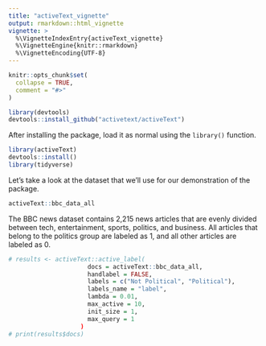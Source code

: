```yaml
---
title: "activeText_vignette"
output: rmarkdown::html_vignette
vignette: >
  %\VignetteIndexEntry{activeText_vignette}
  %\VignetteEngine{knitr::rmarkdown}
  %\VignetteEncoding{UTF-8}
---
```


```r
knitr::opts_chunk$set(
  collapse = TRUE,
  comment = "#>"
)
```

```r
library(devtools)
devtools::install_github("activetext/activeText")
```
After installing the package, load it as normal using the `library()` function.

```r
library(activeText)
devtools::install()
library(tidyverse)
```

Let's take a look at the dataset that we'll use for our demonstration of the package.
```r
activeText::bbc_data_all
```
The BBC news dataset contains 2,215 news articles that are evenly divided between tech, entertainment, sports, politics, and business. All articles that belong to the politics group are labeled as 1, and all other articles are labeled as 0.

```r
# results <- activeText::active_label(
                      docs = activeText::bbc_data_all,
                      handlabel = FALSE,
                      labels = c("Not Political", "Political"),
                      labels_name = "label",
                      lambda = 0.01,
                      max_active = 10,
                      init_size = 1,
                      max_query = 1
                    )
# print(results$docs)
```
